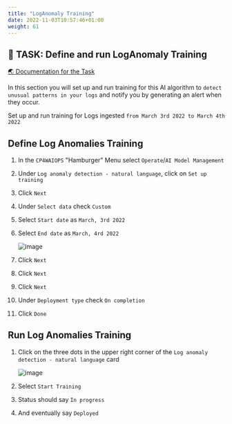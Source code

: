 ```yaml
---
title: "LogAnomaly Training"
date: 2022-11-03T10:57:46+01:00
weight: 61
---
```



## 🚀 TASK: Define and run LogAnomaly Training

<a href="https://www.ibm.com/docs/en/cloud-paks/cloud-pak-watson-aiops/3.5.0?topic=algorithms-natural-language-log-anomaly-detection" target="_blank" >🌏 Documentation for the Task</a>



In this section you will set up and run training for this AI algorithm to `detect unusual patterns in your logs` and notify you by generating an alert when they occur.

Set up and run training for Logs ingested `from March 3rd 2022 to March 4th 2022`



<Accordion>
<AccordionItem title="💡 Need Help?">


## Define Log Anomalies Training

1. In the `CP4WAIOPS` "Hamburger" Menu select `Operate`/`AI Model Management`
1. Under `Log anomaly detection - natural language`, click on `Set up training`
1. Click `Next`
1. Under `Select data` check `Custom`
1. Select `Start date` as `March, 3rd 2022`
1. Select `End date` as `March, 4rd 2022`

	![image](/images/43_training.png)

1. Click `Next`
1. Click `Next`
1. Click `Next`
1. Under `Deployment type` check `On completion`
1. Click `Done`



## Run Log Anomalies Training
1. Click on the three dots in the upper right corner of the `Log anomaly detection - natural language` card

	![image](/images/44_training.png)

1. Select `Start Training`
1. Status should say `In progress`
1. And eventually say `Deployed`


</AccordionItem>
</Accordion>
